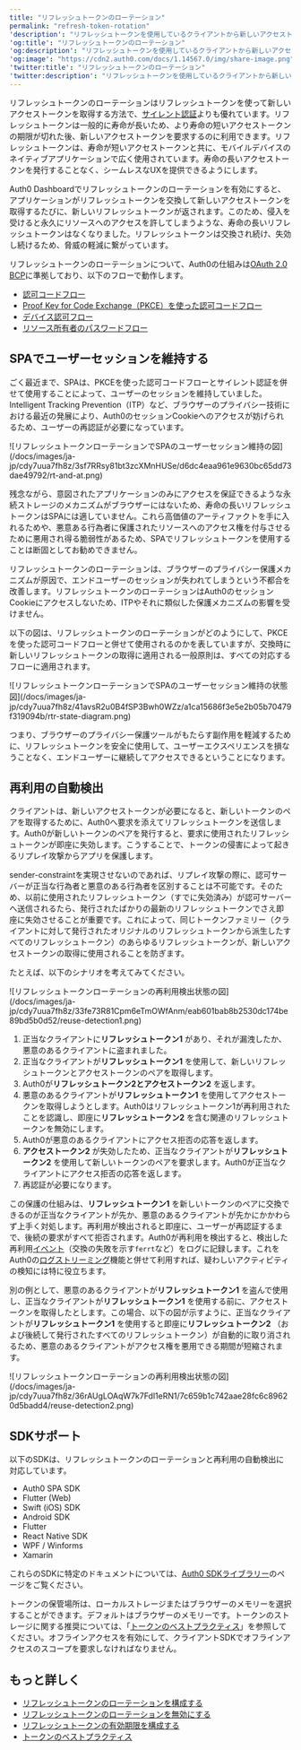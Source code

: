 ```yaml
---
title: "リフレッシュトークンのローテーション"
permalink: "refresh-token-rotation"
'description': "リフレッシュトークンを使用しているクライアントから新しいアクセストークンが要求されるたびに、Auth0が新しいリフレッシュトークンを発行することによって、リフレッシュトークンのローテーションがどのようにセキュリティを強化しているのかを説明します。"
'og:title': "リフレッシュトークンのローテーション"
'og:description': "リフレッシュトークンを使用しているクライアントから新しいアクセストークンが要求されるたびに、Auth0が新しいリフレッシュトークンを発行することによって、リフレッシュトークンのローテーションがどのようにセキュリティを強化しているのかを説明します。"
'og:image': "https://cdn2.auth0.com/docs/1.14567.0/img/share-image.png"
'twitter:title': "リフレッシュトークンのローテーション"
'twitter:description': "リフレッシュトークンを使用しているクライアントから新しいアクセストークンが要求されるたびに、Auth0が新しいリフレッシュトークンを発行することによって、リフレッシュトークンのローテーションがどのようにセキュリティを強化しているのかを説明します。"
---
```


リフレッシュトークンのローテーションはリフレッシュトークンを使って新しいアクセストークンを取得する方法で、[サイレント認証](/docs/ja-jp/authenticate/login/configure-silent-authentication)よりも優れています。リフレッシュトークンは一般的に寿命が長いため、より寿命の短いアクセストークンの期限が切れた後、新しいアクセストークンを要求するのに利用できます。リフレッシュトークンは、寿命が短いアクセストークンと共に、モバイルデバイスのネイティブアプリケーションで広く使用されています。寿命の長いアクセストークンを発行することなく、シームレスなUXを提供できるようにします。

<Tooltip data-tooltip-id="react-containers-DefinitionTooltip-0" href="/docs/ja-jp/glossary?term=auth0-dashboard" tip="Auth0 Dashboard: サービスを構成するためのAuth0の主製品。" cta="用語集の表示">Auth0 Dashboard</Tooltip>でリフレッシュトークンのローテーションを有効にすると、アプリケーションがリフレッシュトークンを交換して新しいアクセストークンを取得するたびに、新しいリフレッシュトークンが返されます。このため、侵入を受けると永久にリソースへのアクセスを許してしまうような、寿命の長いリフレッシュトークンはなくなりました。リフレッシュトークンは交換され続け、失効し続けるため、脅威の軽減に繋がっています。

リフレッシュトークンのローテーションについて、Auth0の仕組みは[OAuth 2.0 BCP](https://tools.ietf.org/html/draft-ietf-oauth-security-topics-13#section-4.12)に準拠しており、以下のフローで動作します。

* [認可コードフロー](/docs/ja-jp/get-started/authentication-and-authorization-flow/authorization-code-flow)
* [Proof Key for Code Exchange（PKCE）を使った認可コードフロー](/docs/ja-jp/get-started/authentication-and-authorization-flow/authorization-code-flow-with-pkce)
* [デバイス認可フロー](/docs/ja-jp/get-started/authentication-and-authorization-flow/device-authorization-flow)
* [リソース所有者のパスワードフロー](/docs/ja-jp/get-started/authentication-and-authorization-flow/resource-owner-password-flow)

## SPAでユーザーセッションを維持する

ごく最近まで、SPAは、PKCEを使った認可コードフローとサイレント認証を併せて使用することによって、ユーザーのセッションを維持していました。Intelligent Tracking Prevention（ITP）など、ブラウザーのプライバシー技術における最近の発展により、Auth0のセッションCookieへのアクセスが妨げられるため、ユーザーの再認証が必要になっています。

<Frame>![リフレッシュトークンローテーションでSPAのユーザーセッション維持の図](/docs/images/ja-jp/cdy7uua7fh8z/3sf7RRsy81bt3zcXMnHUSe/d6dc4eaa961e9630bc65dd73dae49792/rt-and-at.png)</Frame>

残念ながら、意図されたアプリケーションのみにアクセスを保証できるような永続ストレージのメカニズムがブラウザーにはないため、寿命の長いリフレッシュトークンはSPAには適していません。これら高価値のアーティファクトを手に入れるためや、悪意ある行為者に保護されたリソースへのアクセス権を付与させるために悪用され得る脆弱性があるため、SPAでリフレッシュトークンを使用することは断固としてお勧めできません。

リフレッシュトークンのローテーションは、ブラウザーのプライバシー保護メカニズムが原因で、エンドユーザーのセッションが失われてしまうという不都合を改善します。リフレッシュトークンのローテーションはAuth0のセッションCookieにアクセスしないため、ITPやそれに類似した保護メカニズムの影響を受けません。

以下の図は、リフレッシュトークンのローテーションがどのようにして、PKCEを使った認可コードフローと併せて使用されるのかを表していますが、交換時に新しいリフレッシュトークンの取得に適用される一般原則は、すべての対応するフローに適用されます。

<Frame>![リフレッシュトークンローテーションでSPAのユーザーセッション維持の状態図](/docs/images/ja-jp/cdy7uua7fh8z/41avsR2u0B4fSP3Bwh0WZz/a1ca15686f3e5e2b05b70479f319094b/rtr-state-diagram.png)</Frame>

つまり、ブラウザーのプライバシー保護ツールがもたらす副作用を軽減するために、リフレッシュトークンを安全に使用して、ユーザーエクスペリエンスを損なうことなく、エンドユーザーに継続してアクセスできるということになります。

## 再利用の自動検出

クライアントは、新しいアクセストークンが必要になると、新しいトークンのペアを取得するために、Auth0へ要求を添えてリフレッシュトークンを送信します。Auth0が新しいトークンのペアを発行すると、要求に使用されたリフレッシュトークンが即座に失効します。こうすることで、トークンの侵害によって起きるリプレイ攻撃からアプリを保護します。

sender-constraintを実現させないのであれば、リプレイ攻撃の際に、認可サーバーが正当な行為者と悪意のある行為者を区別することは不可能です。そのため、以前に使用されたリフレッシュトークン（すでに失効済み）が認可サーバーへ送信されるたら、発行されたばかりの最新のリフレッシュトークンでさえ即座に失効させることが重要です。これによって、同じトークンファミリー（クライアントに対して発行されたオリジナルのリフレッシュトークンから派生したすべてのリフレッシュトークン）のあらゆるリフレッシュトークンが、新しいアクセストークンの取得に使用されることを防ぎます。

たとえば、以下のシナリオを考えてみてください。

<Frame>![リフレッシュトークンローテーションの再利用検出状態の図](/docs/images/ja-jp/cdy7uua7fh8z/33fe73R81Cpm6eTmOWfAnm/eab601bab8b2530dc174be89bd5b0d52/reuse-detection1.png)</Frame>

1. 正当なクライアントに**リフレッシュトークン1** があり、それが漏洩したか、悪意のあるクライアントに盗まれました。
2. 正当なクライアントが**リフレッシュトークン1** を使用して、新しいリフレッシュトークンとアクセストークンのペアを取得します。
3. Auth0が**リフレッシュトークン2とアクセストークン2** を返します。
4. 悪意のあるクライアントが**リフレッシュトークン1** を使用してアクセストークンを取得しようとします。Auth0はリフレッシュトークン1が再利用されたことを認識し、即座に**リフレッシュトークン2** を含む関連のリフレッシュトークンを無効にします。
5. Auth0が悪意のあるクライアントにアクセス拒否の応答を返します。
6. **アクセストークン2** が失効したため、正当なクライアントが**リフレッシュトークン2** を使用して新しいトークンのペアを要求します。Auth0が正当なクライアントにアクセス拒否の応答を返します。
7. 再認証が必要になります。

この保護の仕組みは、**リフレッシュトークン1** を新しいトークンのペアに交換できるのが正当なクライアントが先か、悪意のあるクライアントが先かにかかわらず上手く対処します。再利用が検出されると即座に、ユーザーが再認証するまで、後続の要求がすべて拒否されます。Auth0が再利用を検出すると、検出した再利用[イベント](/docs/ja-jp/deploy-monitor/logs/log-event-type-codes)（交換の失敗を示す`ferrt`など）をログに記録します。これをAuth0の[ログストリーミング](/docs/ja-jp/customize/log-streams)機能と併せて利用すれば、疑わしいアクティビティの検知には特に役立ちます。

別の例として、悪意のあるクライアントが**リフレッシュトークン1** を盗んで使用し、正当なクライアントが**リフレッシュトークン1** を使用する前に、アクセストークンを取得したとします。この場合、以下の図が示すように、正当なクライアントが**リフレッシュトークン1** を使用すると即座に**リフレッシュトークン2** （および後続して発行されたすべてのリフレッシュトークン）が自動的に取り消されるため、悪意のあるクライアントがアクセス権を悪用できる期間が短縮されます。

<Frame>![リフレッシュトークンローテーションの再利用検出状態の図](/docs/images/ja-jp/cdy7uua7fh8z/36rAUgLOAqW7k7Fdl1eRN1/7c659b1c742aae28fc6c89620d5badd4/reuse-detection2.png)</Frame>

## SDKサポート

以下のSDKは、リフレッシュトークンのローテーションと再利用の自動検出に対応しています。

* Auth0 SPA SDK
* Flutter (Web)
* Swift (iOS) SDK
* Android SDK
* Flutter
* React Native SDK
* WPF / Winforms
* Xamarin

これらのSDKに特定のドキュメントについては、[Auth0 SDKライブラリー](/docs/ja-jp/libraries)のページをご覧ください。

トークンの保管場所は、ローカルストレージまたはブラウザーのメモリーを選択することができます。デフォルトはブラウザーのメモリーです。トークンのストレージに関する推奨については、「[トークンのベストプラクティス](/docs/ja-jp/secure/tokens/token-best-practices)」を参照してください。オフラインアクセスを有効にして、クライアントSDKでオフラインアクセスのスコープを要求しなければなりません。

## もっと詳しく

* [リフレッシュトークンのローテーションを構成する](/docs/ja-jp/secure/tokens/refresh-tokens/configure-refresh-token-rotation)
* [リフレッシュトークンのローテーションを無効にする](/docs/ja-jp/secure/tokens/refresh-tokens/disable-refresh-token-rotation)
* [リフレッシュトークンの有効期限を構成する](/docs/ja-jp/secure/tokens/refresh-tokens/configure-refresh-token-expiration)
* [トークンのベストプラクティス](/docs/ja-jp/secure/tokens/token-best-practices)